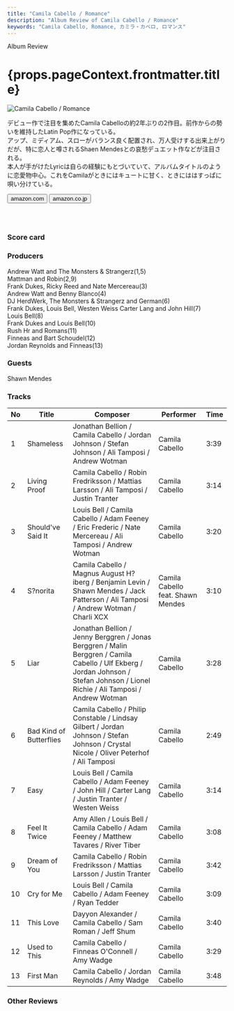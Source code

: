 ```yaml
---
title: "Camila Cabello / Romance"
description: "Album Review of Camila Cabello / Romance"
keywords: "Camila Cabello, Romance, カミラ・カベロ, ロマンス"
---
```






<p className="largeP">Album Review</p>
<h1 className="h1--no--margin">{props.pageContext.frontmatter.title}</h1>
<Row  className="image-card-group">
	<Column colMd={3} colLg={4} noGutterMdLeft="">
       <ImageCard>

![Camila Cabello / Romance](../../images/cd/camilacabello2L.jpg)

</ImageCard>
	</Column>
	<Column colMd={4} colLg={8} noGutterMdLeft="">
	<p>
	デビュー作で注目を集めたCamila Cabelloの約2年ぶりの2作目。前作からの勢いを維持したLatin Pop作になっている。
	<br/>アップ、ミディアム、スローがバランス良く配置され、万人受けする出来上がりだが、特に恋人と噂されるShaen Mendesとの哀愁デュエット作などが注目される。
	<br/>本人が手がけたLyricは自らの経験にもとづいていて、アルバムタイトルのように恋愛物中心。これをCamilaがときにはキュートに甘く、ときにははすっぱに唄い分けている。
	</p>
	<div>
	  <Button className="button-right-mergin"  href="https://amzn.to/2TUwuOS" renderIcon={ArrowUpRight} size='sm' kind='primary'>
      amazon.com
    </Button>
    <Button className="button-right-mergin"  href="https://amzn.to/2ZPYfff" renderIcon={ArrowUpRight} size='sm' kind='secondary'>
      amazon.co.jp
    </Button>
	</div>
	<a style="display:inline-block;overflow:hidden;background:url(https://linkmaker.itunes.apple.com/ja-jp/lockup.svg?releaseDate=2019-12-06T00:00:00Z&kind=album&bubble=apple_music&style=mono-black) no-repeat;width:180px;height:45px;" href="https://geo.music.apple.com/us/album/romance/1487577356?mt=1&app=music&ls=1&at=11lcug"></a>
	</Column>
</Row>
<Row >
	<Column colMd={4} colLg={4} noGutterMdLeft="">
		<div>
			<h3>Score card</h3>
			<SliderJS1 value="5" />
			<SliderJS2 value="2" />
			<SliderJS3 value="1" />
			<SliderJS4 value="8" />
		</div>
	</Column>
	<Column colMd={8} colLg={8} noGutterMdLeft="">
	<div>
	<h3>Producers</h3>
	<p>Andrew Watt and The Monsters &amp; Strangerz(1,5)
		<br/>Mattman and Robin(2,9)
		<br/>Frank Dukes, Ricky Reed and Nate Mercereau(3)
		<br/>Andrew Watt and Benny Blanco(4)
		<br/>DJ HerdWerk, The Monsters &amp; Strangerz and German(6)
		<br/>Frank Dukes, Louis Bell, Westen Weiss Carter Lang and John Hill(7)
		<br/>Louis Bell(8)
		<br/>Frank Dukes and Louis Bell(10)
		<br/>Rush Hr and Romans(11)
		<br/>Finneas and Bart Schoudel(12)
		<br/>Jordan Reynolds and Finneas(13)
	</p>
	<h3>Guests</h3>
	<p>Shawn Mendes
	</p>
	</div>
	</Column>
</Row>

<h3>Tracks</h3>

| No  | Title                   | Composer                                                                                                                                                                          | Performer                         | Time |
| --- | ----------------------- | --------------------------------------------------------------------------------------------------------------------------------------------------------------------------------- | --------------------------------- | ---- |
| 1   | Shameless               | Jonathan Bellion / Camila Cabello / Jordan Johnson / Stefan Johnson / Ali Tamposi / Andrew Wotman                                                                                 | Camila Cabello                    | 3:39 |
| 2   | Living Proof            | Camila Cabello / Robin Fredriksson / Mattias Larsson / Ali Tamposi / Justin Tranter                                                                                               | Camila Cabello                    | 3:14 |
| 3   | Should've Said It       | Louis Bell / Camila Cabello / Adam Feeney / Eric Frederic / Nate Mercereau / Ali Tamposi / Andrew Wotman                                                                          | Camila Cabello                    | 3:20 |
| 4   | S?norita                | Camila Cabello / Magnus August H?iberg / Benjamin Levin / Shawn Mendes / Jack Patterson / Ali Tamposi / Andrew Wotman / Charli XCX                                                | Camila Cabello feat. Shawn Mendes | 3:10 |
| 5   | Liar                    | Jonathan Bellion / Jenny Berggren / Jonas Berggren / Malin Berggren / Camila Cabello / Ulf Ekberg / Jordan Johnson / Stefan Johnson / Lionel Richie / Ali Tamposi / Andrew Wotman | Camila Cabello                    | 3:28 |
| 6   | Bad Kind of Butterflies | Camila Cabello / Philip Constable / Lindsay Gilbert / Jordan Johnson / Stefan Johnson / Crystal Nicole / Oliver Peterhof / Ali Tamposi                                            | Camila Cabello                    | 2:49 |
| 7   | Easy                    | Louis Bell / Camila Cabello / Adam Feeney / John Hill / Carter Lang / Justin Tranter / Westen Weiss                                                                               | Camila Cabello                    | 3:14 |
| 8   | Feel It Twice           | Amy Allen / Louis Bell / Camila Cabello / Adam Feeney / Matthew Tavares / River Tiber                                                                                             | Camila Cabello                    | 3:08 |
| 9   | Dream of You            | Camila Cabello / Robin Fredriksson / Mattias Larsson / Justin Tranter                                                                                                             | Camila Cabello                    | 3:42 |
| 10  | Cry for Me              | Louis Bell / Camila Cabello / Adam Feeney / Ryan Tedder                                                                                                                           | Camila Cabello                    | 3:09 |
| 11  | This Love               | Dayyon Alexander / Camila Cabello / Sam Roman / Jeff Shum                                                                                                                         | Camila Cabello                    | 3:40 |
| 12  | Used to This            | Camila Cabello / Finneas O'Connell / Amy Wadge                                                                                                                                    | Camila Cabello                    | 3:29 |
| 13  | First Man               | Camila Cabello / Jordan Reynolds / Amy Wadge                                                                                                                                      | Camila Cabello                    | 3:48 |

<h3>Other Reviews</h3>

<Row>
  <Column colMd={3} colLg={3} noGutterMdLeft>
    <Review1 />
  </Column>
</Row>
